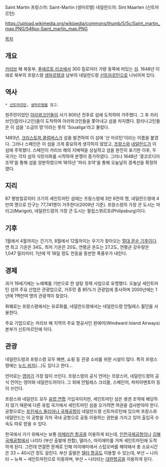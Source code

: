 Saint Martin
프랑스어: Saint-Martin (생마르탱)
네덜란드어: Sint Maarten (신트마르턴)

https://upload.wikimedia.org/wikipedia/commons/thumb/5/5c/Saint_martin_map.PNG/546px-Saint_martin_map.PNG

[[목차]]
== 개요 ==
[[카리브]] 해 북동부, [[푸에르토 리코]]에서 300 킬로미터 가량 동쪽에 떠있는 [[섬]]. 1648년 이래로 북부의 프랑스령 [[생마르탱]]과 남부의 네덜란드령 [[신트마르턴]]으로 나뉘어져 있다.

== 역사 ==
 * [[신트마르턴]], [[생마르탱]]을 참고.

원주민이었던 [[아라와크]]인들이 서기 800년 전후로 섬에 도착하여 거주했다. 그 후 카리브인(칼리나고인)들이 도착하여 아라와크인들을 쫓아내고 섬을 차지했다. 칼리나고인들은 이 섬을 '소금의 땅'이라는 뜻의 'Soualiga'라고 불렀다.

1493년, [[크리스토퍼 콜럼버스]]가 섬을 발견하여 이 섬에 '산 마르틴'이라는 이름을 붙였다. 그러나 스페인은 이 섬을 크게 중요하게 생각하지 않았고, [[프랑스]]와 [[네덜란드]]가 이 섬에 주목했다. 스페인이 카리브 해의 지배력을 상실하고 섬을 완전히 포기한 이후, 두 국가는 각자 섬의 식민지화를 시작하여 분쟁이 증가하였다. 그러나 1648년 '콩코르디아 조약'을 통해 섬을 양분하였으며 1815년 '파리 조약'을 통해 오늘날의 경계선을 확정하였다.

== 지리 ==
87 평방킬로미터 크기의 세인트마틴 섬에는 프랑스령에 3만 6천여 명, 네덜란드령에 4만여 명으로 인구는 77,741명이 거주한다(2009년 기준). 프랑스령의 가장 큰 도시는 마리고(Marigot), 네덜란드령의 가장 큰 도시는 필립스뷔르흐(Philipsburg)이다. 

== 기후 ==
1월에서 4월까지는 건기가, 8월에서 12월까지는 우기가 찾아오는 [[열대 몬순 기후]]이다. 연 최고 기온은 34도, 최저 기온은 20도, 연평균 온도는 27.2도, 연평균 강우량은 1,047 밀리미터. 1년에 약 18일 정도 천둥을 동반한 폭풍우가 내린다.

== 경제 ==
과거 19세기에는 노예졔를 기반으로 한 설탕 정제 사업으로 유명했다. 오늘날 세인트마틴 섬의 주요 산업은 관광업으로, 거주민 중 85%가 관광업에 종사하며 2000년에는 1년에 1백만여 명의 관광객이 찾았다.

화폐로는 프랑스령에서는 유로화를, 네덜란드령에서는 네덜란드령 안틸레스 휠던을 사용한다.

주요 기업으로는 카리브 해 지역의 주요 항공사인 윈에어(Windward Island Airways) 본부가 신트마르턴에 이다.

== 관광 ==
네덜란드령과 프랑스령 모두 해변, 쇼핑 등 관광 소비를 위한 시설이 많다. 특히 프랑스령에는 [[누드 비치]](…)도 있다고 한다...

언어로는 [[영어]]가 가장 많이 쓰인다. 프랑스령의 공식 언어는 프랑스어, 네덜란드령의 공식 언어는 영어와 네덜란드어이다. 그 외에 안틸레스 크리올, 스페인어, 파피아멘토어 등이 쓰인다.

프랑스와 네덜란드 모두 [[유럽 연합]] 가입국이지만, 세인트마틴 섬은 솅겐 조약에 해당하지 않기 때문에 다른 유럽 국가에서 세인트마틴 섬을 오가려면 여권을 검사받아야 한다. 공항으로는 [[프린세스 줄리아나 국제공항]]이 네덜란드령 신트마르턴에 있으며 프랑스와 네덜란드는 이 공항을 각자 국내 공항으로 공동 이용하는 권한을 가지고 있어 출입국 수속도 따로 받을 수 있다.

한국에서 가기 위해서는 보통 [[아메리칸 항공]]을 이용하게 되는데, [[인천국제공항]]이나 [[김해국제공항]]에서 나리타 (부산 출발에 한함), 댈러스, 마이애미를 거쳐 세인트마틴에 도착하게 된다. 그런데 연결편 문제로 인해 마이애미에서 스탑오버를 해야돼서 총 소요시간은 33 ~ 40시간 정도 걸린다. 부산 출발은 [[델타 항공]]도 이용할 수 있는데, 부산 ~ 나리타 ~ 뉴욕 ~ 세인트마틴으로 이동하며, 부산 ~ 나리타는 [[대한항공]]을 이용하게 된다.
